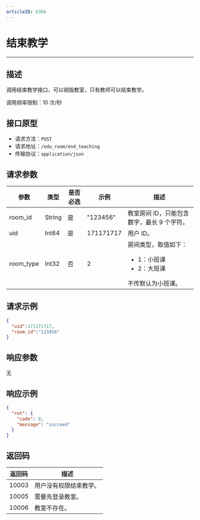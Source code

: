 ```yaml
---
articleID: 6366
---
```



# 结束教学
---

## 描述

调用结束教学接口，可以销毁教室，只有教师可以结束教学。

调用频率限制：10 次/秒


## 接口原型

* 请求方法：`POST`
* 请求地址：`/edu_room/end_teaching`
* 传输协议：`application/json`



## 请求参数

| 参数    | 类型   | 是否必选 | 示例      | 描述       |
| ------- | ------ | -------- | --------- | ---------- |
| room_id | String | 是       | "123456"  | 教室房间 ID，只能包含数字，最长 9 个字符。 |
| uid     | Int64  | 是       | 171171717 | 用户 ID。     |
| room_type | Int32  | 否	| 2	    | 房间类型，取值如下： <ul><li>1：小班课</li><li>2：大班课</li></ul> 不传默认为小班课。 |


## 请求示例

```json
{
  "uid":171171717,
  "room_id":"123456"
}
```



## 响应参数

无



## 响应示例

```json
{
  "ret": {
    "code": 0,
    "message": "succeed"
  }
}
```



## 返回码

| 返回码 | 描述                 |
| ------ | -------------------- |
| 10003  | 用户没有权限结束教学。 |
| 10005  | 需要先登录教室。       |
| 10006  | 教室不存在。           |
